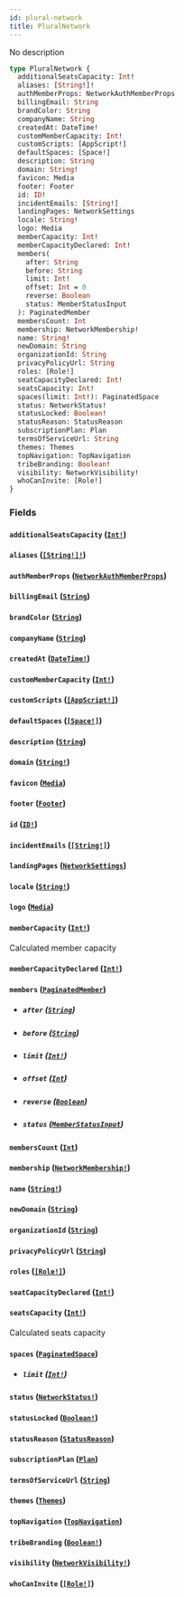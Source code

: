 ```yaml
---
id: plural-network
title: PluralNetwork
---
```


No description

```graphql
type PluralNetwork {
  additionalSeatsCapacity: Int!
  aliases: [String!]!
  authMemberProps: NetworkAuthMemberProps
  billingEmail: String
  brandColor: String
  companyName: String
  createdAt: DateTime!
  customMemberCapacity: Int!
  customScripts: [AppScript!]
  defaultSpaces: [Space!]
  description: String
  domain: String!
  favicon: Media
  footer: Footer
  id: ID!
  incidentEmails: [String!]
  landingPages: NetworkSettings
  locale: String!
  logo: Media
  memberCapacity: Int!
  memberCapacityDeclared: Int!
  members(
    after: String
    before: String
    limit: Int!
    offset: Int = 0
    reverse: Boolean
    status: MemberStatusInput
  ): PaginatedMember
  membersCount: Int
  membership: NetworkMembership!
  name: String!
  newDomain: String
  organizationId: String
  privacyPolicyUrl: String
  roles: [Role!]
  seatCapacityDeclared: Int!
  seatsCapacity: Int!
  spaces(limit: Int!): PaginatedSpace
  status: NetworkStatus!
  statusLocked: Boolean!
  statusReason: StatusReason
  subscriptionPlan: Plan
  termsOfServiceUrl: String
  themes: Themes
  topNavigation: TopNavigation
  tribeBranding: Boolean!
  visibility: NetworkVisibility!
  whoCanInvite: [Role!]
}
```

### Fields

#### `additionalSeatsCapacity` ([`Int!`](/docs/graphql/scalars/int))

#### `aliases` ([`[String!]!`](/docs/graphql/scalars/string))

#### `authMemberProps` ([`NetworkAuthMemberProps`](/docs/graphql/objects/network-auth-member-props))

#### `billingEmail` ([`String`](/docs/graphql/scalars/string))

#### `brandColor` ([`String`](/docs/graphql/scalars/string))

#### `companyName` ([`String`](/docs/graphql/scalars/string))

#### `createdAt` ([`DateTime!`](/docs/graphql/scalars/date-time))

#### `customMemberCapacity` ([`Int!`](/docs/graphql/scalars/int))

#### `customScripts` ([`[AppScript!]`](/docs/graphql/objects/app-script))

#### `defaultSpaces` ([`[Space!]`](/docs/graphql/objects/space))

#### `description` ([`String`](/docs/graphql/scalars/string))

#### `domain` ([`String!`](/docs/graphql/scalars/string))

#### `favicon` ([`Media`](/docs/graphql/unions/media))

#### `footer` ([`Footer`](/docs/graphql/objects/footer))

#### `id` ([`ID!`](/docs/graphql/scalars/id))

#### `incidentEmails` ([`[String!]`](/docs/graphql/scalars/string))

#### `landingPages` ([`NetworkSettings`](/docs/graphql/objects/network-settings))

#### `locale` ([`String!`](/docs/graphql/scalars/string))

#### `logo` ([`Media`](/docs/graphql/unions/media))

#### `memberCapacity` ([`Int!`](/docs/graphql/scalars/int))

Calculated member capacity

#### `memberCapacityDeclared` ([`Int!`](/docs/graphql/scalars/int))

#### `members` ([`PaginatedMember`](/docs/graphql/objects/paginated-member))

- ##### `after` ([`String`](/docs/graphql/scalars/string))

- ##### `before` ([`String`](/docs/graphql/scalars/string))

- ##### `limit` ([`Int!`](/docs/graphql/scalars/int))

- ##### `offset` ([`Int`](/docs/graphql/scalars/int))

- ##### `reverse` ([`Boolean`](/docs/graphql/scalars/boolean))

- ##### `status` ([`MemberStatusInput`](/docs/graphql/enums/member-status-input))

#### `membersCount` ([`Int`](/docs/graphql/scalars/int))

#### `membership` ([`NetworkMembership!`](/docs/graphql/enums/network-membership))

#### `name` ([`String!`](/docs/graphql/scalars/string))

#### `newDomain` ([`String`](/docs/graphql/scalars/string))

#### `organizationId` ([`String`](/docs/graphql/scalars/string))

#### `privacyPolicyUrl` ([`String`](/docs/graphql/scalars/string))

#### `roles` ([`[Role!]`](/docs/graphql/objects/role))

#### `seatCapacityDeclared` ([`Int!`](/docs/graphql/scalars/int))

#### `seatsCapacity` ([`Int!`](/docs/graphql/scalars/int))

Calculated seats capacity

#### `spaces` ([`PaginatedSpace`](/docs/graphql/objects/paginated-space))

- ##### `limit` ([`Int!`](/docs/graphql/scalars/int))

#### `status` ([`NetworkStatus!`](/docs/graphql/enums/network-status))

#### `statusLocked` ([`Boolean!`](/docs/graphql/scalars/boolean))

#### `statusReason` ([`StatusReason`](/docs/graphql/objects/status-reason))

#### `subscriptionPlan` ([`Plan`](/docs/graphql/objects/plan))

#### `termsOfServiceUrl` ([`String`](/docs/graphql/scalars/string))

#### `themes` ([`Themes`](/docs/graphql/objects/themes))

#### `topNavigation` ([`TopNavigation`](/docs/graphql/objects/top-navigation))

#### `tribeBranding` ([`Boolean!`](/docs/graphql/scalars/boolean))

#### `visibility` ([`NetworkVisibility!`](/docs/graphql/enums/network-visibility))

#### `whoCanInvite` ([`[Role!]`](/docs/graphql/objects/role))
